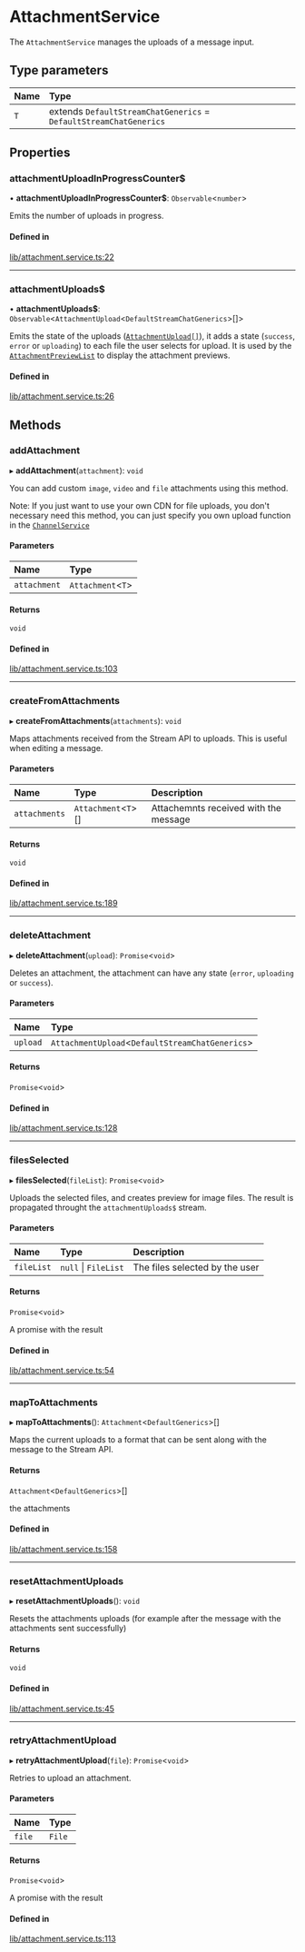 # AttachmentService

The `AttachmentService` manages the uploads of a message input.

## Type parameters

| Name | Type |
| :------ | :------ |
| `T` | extends `DefaultStreamChatGenerics` = `DefaultStreamChatGenerics` |

## Properties

### attachmentUploadInProgressCounter$

• **attachmentUploadInProgressCounter$**: `Observable`<`number`\>

Emits the number of uploads in progress.

#### Defined in

[lib/attachment.service.ts:22](https://github.com/GetStream/stream-chat-angular/blob/a0d2c13/projects/stream-chat-angular/src/lib/attachment.service.ts#L22)

___

### attachmentUploads$

• **attachmentUploads$**: `Observable`<`AttachmentUpload`<`DefaultStreamChatGenerics`\>[]\>

Emits the state of the uploads ([`AttachmentUpload[]`](https://github.com/GetStream/stream-chat-angular/blob/master/projects/stream-chat-angular/src/lib/types.ts)), it adds a state (`success`, `error` or `uploading`) to each file the user selects for upload. It is used by the [`AttachmentPreviewList`](../components/AttachmentPreviewListComponent.mdx) to display the attachment previews.

#### Defined in

[lib/attachment.service.ts:26](https://github.com/GetStream/stream-chat-angular/blob/a0d2c13/projects/stream-chat-angular/src/lib/attachment.service.ts#L26)

## Methods

### addAttachment

▸ **addAttachment**(`attachment`): `void`

You can add custom `image`, `video` and `file` attachments using this method.

Note: If you just want to use your own CDN for file uploads, you don't necessary need this method, you can just specify you own upload function in the [`ChannelService`](./ChannelService.mdx)

#### Parameters

| Name | Type |
| :------ | :------ |
| `attachment` | `Attachment`<`T`\> |

#### Returns

`void`

#### Defined in

[lib/attachment.service.ts:103](https://github.com/GetStream/stream-chat-angular/blob/a0d2c13/projects/stream-chat-angular/src/lib/attachment.service.ts#L103)

___

### createFromAttachments

▸ **createFromAttachments**(`attachments`): `void`

Maps attachments received from the Stream API to uploads. This is useful when editing a message.

#### Parameters

| Name | Type | Description |
| :------ | :------ | :------ |
| `attachments` | `Attachment`<`T`\>[] | Attachemnts received with the message |

#### Returns

`void`

#### Defined in

[lib/attachment.service.ts:189](https://github.com/GetStream/stream-chat-angular/blob/a0d2c13/projects/stream-chat-angular/src/lib/attachment.service.ts#L189)

___

### deleteAttachment

▸ **deleteAttachment**(`upload`): `Promise`<`void`\>

Deletes an attachment, the attachment can have any state (`error`, `uploading` or `success`).

#### Parameters

| Name | Type |
| :------ | :------ |
| `upload` | `AttachmentUpload`<`DefaultStreamChatGenerics`\> |

#### Returns

`Promise`<`void`\>

#### Defined in

[lib/attachment.service.ts:128](https://github.com/GetStream/stream-chat-angular/blob/a0d2c13/projects/stream-chat-angular/src/lib/attachment.service.ts#L128)

___

### filesSelected

▸ **filesSelected**(`fileList`): `Promise`<`void`\>

Uploads the selected files, and creates preview for image files. The result is propagated throught the `attachmentUploads$` stream.

#### Parameters

| Name | Type | Description |
| :------ | :------ | :------ |
| `fileList` | ``null`` \| `FileList` | The files selected by the user |

#### Returns

`Promise`<`void`\>

A promise with the result

#### Defined in

[lib/attachment.service.ts:54](https://github.com/GetStream/stream-chat-angular/blob/a0d2c13/projects/stream-chat-angular/src/lib/attachment.service.ts#L54)

___

### mapToAttachments

▸ **mapToAttachments**(): `Attachment`<`DefaultGenerics`\>[]

Maps the current uploads to a format that can be sent along with the message to the Stream API.

#### Returns

`Attachment`<`DefaultGenerics`\>[]

the attachments

#### Defined in

[lib/attachment.service.ts:158](https://github.com/GetStream/stream-chat-angular/blob/a0d2c13/projects/stream-chat-angular/src/lib/attachment.service.ts#L158)

___

### resetAttachmentUploads

▸ **resetAttachmentUploads**(): `void`

Resets the attachments uploads (for example after the message with the attachments sent successfully)

#### Returns

`void`

#### Defined in

[lib/attachment.service.ts:45](https://github.com/GetStream/stream-chat-angular/blob/a0d2c13/projects/stream-chat-angular/src/lib/attachment.service.ts#L45)

___

### retryAttachmentUpload

▸ **retryAttachmentUpload**(`file`): `Promise`<`void`\>

Retries to upload an attachment.

#### Parameters

| Name | Type |
| :------ | :------ |
| `file` | `File` |

#### Returns

`Promise`<`void`\>

A promise with the result

#### Defined in

[lib/attachment.service.ts:113](https://github.com/GetStream/stream-chat-angular/blob/a0d2c13/projects/stream-chat-angular/src/lib/attachment.service.ts#L113)
